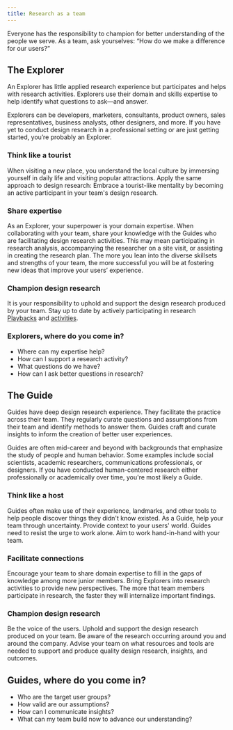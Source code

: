 ```yaml
---
title: Research as a team
---
```


<PageDescription>

Everyone has the responsibility to champion for better understanding of the people we serve. As a team, ask yourselves: “How do we make a difference for our users?”

</PageDescription>

## The Explorer

An Explorer has little applied research experience but participates and helps with research activities. Explorers use their domain and skills expertise to help identify what questions to ask—and answer.

Explorers can be developers, marketers, consultants, product owners, sales representatives, business analysts, other designers, and more. If you have yet to conduct design research in a professional setting or are just getting started, you’re probably an Explorer.

### Think like a tourist

When visiting a new place, you understand the local culture by immersing yourself in daily life and visiting popular attractions. Apply the same approach to design research: Embrace a tourist-like mentality by becoming an active participant in your team's design research.

### Share expertise

As an Explorer, your superpower is your domain expertise. When collaborating with your team, share your knowledge with the Guides who are facilitating design research activities. This may mean participating in research analysis, accompanying the researcher on a site visit, or assisting in creating the research plan. The more you lean into the diverse skillsets and strengths of your team, the more successful you will be at fostering new ideas that improve your users’ experience.

### Champion design research

It is your responsibility to uphold and support the design research produced by your team. Stay up to date by actively participating in research <a href="https://www.ibm.com/design/thinking/page/framework/keys/playbacks" target="_blank" rel="noopener">Playbacks</a> and <a href="https://www.ibm.com/design/thinking/page/toolkit" target="_blank" rel="noopener">activities</a>.

### Explorers, where do you come in?

- Where can my expertise help?
- How can I support a research activity?
- What questions do we have?
- How can I ask better questions in research?

## The Guide

Guides have deep design research experience. They facilitate the practice across their team. They regularly curate questions and assumptions from their team and identify methods to answer them. Guides craft and curate insights to inform the creation of better user experiences.

Guides are often mid-career and beyond with backgrounds that emphasize the study of people and human behavior. Some examples include social scientists, academic researchers, communications professionals, or designers. If you have conducted human-centered research either professionally or academically over time, you're most likely a Guide.

### Think like a host

Guides often make use of their experience, landmarks, and other tools to help people discover things they didn't know existed. As a Guide, help your team through uncertainty. Provide context to your users' world. Guides need to resist the urge to work alone. Aim to work hand-in-hand with your team.

### Facilitate connections

Encourage your team to share domain expertise to fill in the gaps of knowledge among more junior members. Bring Explorers into research activities to provide new perspectives. The more that team members participate in research, the faster they will internalize important findings.

### Champion design research

Be the voice of the users. Uphold and support the design research produced on your team. Be aware of the research occurring around you and around the company. Advise your team on what resources and tools are needed to support and produce quality design research, insights, and outcomes.

## Guides, where do you come in?

- Who are the target user groups?
- How valid are our assumptions?
- How can I communicate insights?
- What can my team build now to advance our understanding?
